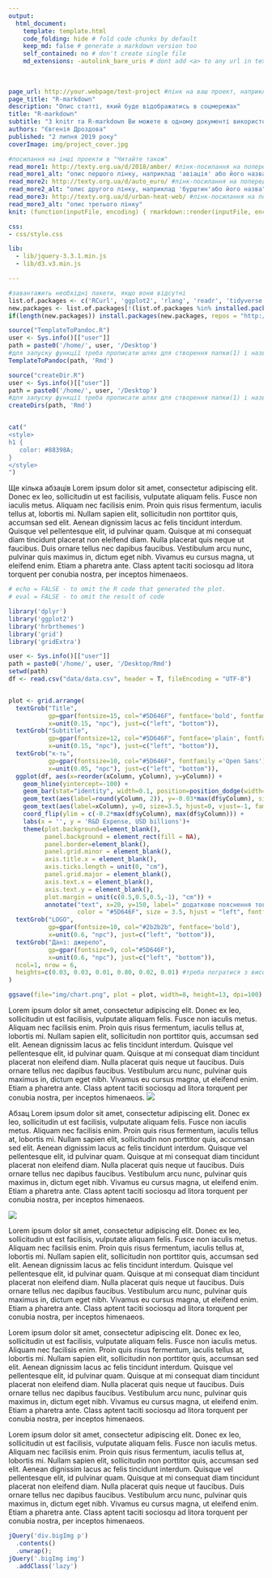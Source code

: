 ```yaml
---
output: 
  html_document:
    template: template.html 
    code_folding: hide # fold code chunks by default
    keep_md: false # generate a markdown version too
    self_contained: no # don't create single file
    md_extensions: -autolink_bare_uris # dont add <a> to any url in text
    
    
    
page_url: http://your.webpage/test-project #лінк на ваш проект, наприклад як тут
page_title: "R-markdown"  
description: "Опис статті, який буде відображатись в соцмережах"
title: "R-markdown"
subtitle: "З knitr та R-markdown Ви можете в одному документі використовувати декілька мов: зокрема Python, SQL, JavaScript, CSS та інші."
authors: "Євгенія Дроздова"
published: "2 липня 2019 року"
coverImage: img/project_cover.jpg

#посилання на інші проекти в "Читайте також"
read_more1: http://texty.org.ua/d/2018/amber/ #лінк-посилання на попередній проект
read_more1_alt: "опис першого лінку, наприклад 'авіація' або його назва"
read_more2: http://texty.org.ua/d/auto_euro/ #лінк-посилання на попередній проект
read_more2_alt: "опис другого лінку, наприклад 'бурштин'або його назва"
read_more3: http://texty.org.ua/d/urban-heat-web/ #лінк-посилання на попередній проект
read_more3_alt: "опис третього лінку"
knit: (function(inputFile, encoding) { rmarkdown::render(inputFile, encoding = encoding, output_file = file.path(dirname(inputFile), 'index.html')) }) # this is a hack to create index.html from Rmd file with different name

css: 
- css/style.css

lib:
  - lib/jquery-3.3.1.min.js
  - lib/d3.v3.min.js

---
```

<!-- не редагуємо -->
```r
#завантажить необхідні пакети, якщо вони відсутні
list.of.packages <- c('RCurl', 'ggplot2', 'rlang', 'readr', 'tidyverse', 'hrbrthemes', 'knitr', 'gridExtra', 'grid')
new.packages <- list.of.packages[!(list.of.packages %in% installed.packages()[,"Package"])]
if(length(new.packages)) install.packages(new.packages, repos = "http://cran.us.r-project.org", dependencies = TRUE)
```

<!-- не редагуємо -->
```r
source("TemplateToPandoc.R")
user <- Sys.info()[["user"]]
path = paste0('/home/', user, '/Desktop')
#для запуску функції треба прописати шлях для створення папки(1) і назву проекту(2)
TemplateToPandoc(path, 'Rmd')
```

<!-- не редагуємо -->
```r
source("createDir.R")
user <- Sys.info()[["user"]]
path = paste0('/home/', user, '/Desktop')
#для запуску функції треба прописати шлях для створення папки(1) і назву проекту(2)
createDirs(path, 'Rmd')
```


```js

``` 


```r
cat("
<style>
h1 {
   color: #88398A;
}
</style>
")
```


Ще кілька абзаців
Lorem ipsum dolor sit amet, consectetur adipiscing elit. Donec ex leo, sollicitudin ut est facilisis, vulputate aliquam felis. Fusce non iaculis metus. Aliquam nec facilisis enim. Proin quis risus fermentum, iaculis tellus at, lobortis mi. Nullam sapien elit, sollicitudin non porttitor quis, accumsan sed elit. Aenean dignissim lacus ac felis tincidunt interdum. Quisque vel pellentesque elit, id pulvinar quam. Quisque at mi consequat diam tincidunt placerat non eleifend diam. Nulla placerat quis neque ut faucibus. Duis ornare tellus nec dapibus faucibus. Vestibulum arcu nunc, pulvinar quis maximus in, dictum eget nibh. Vivamus eu cursus magna, ut eleifend enim. Etiam a pharetra ante. Class aptent taciti sociosqu ad litora torquent per conubia nostra, per inceptos himenaeos.



```r

# echo = FALSE - to omit the R code that generated the plot.
# eval = FALSE - to omit the result of code

library('dplyr')
library('ggplot2')
library('hrbrthemes')
library('grid')
library('gridExtra') 

user <- Sys.info()[["user"]]
path = paste0('/home/', user, '/Desktop/Rmd')
setwd(path)
df <- read.csv("data/data.csv", header = T, fileEncoding = "UTF-8")


plot <- grid.arrange(
  textGrob("Title", 
           gp=gpar(fontsize=15, col="#5D646F", fontface='bold', fontfamily ='Open Sans'), 
           x=unit(0.15, "npc"), just=c("left", "bottom")),
  textGrob("Subtitle",
           gp=gpar(fontsize=12, col="#5D646F", fontface='plain', fontfamily ='Open Sans'), 
           x=unit(0.15, "npc"), just=c("left", "bottom")),
  textGrob("к-ть", 
           gp=gpar(fontsize=10, col="#5D646F", fontfamily ='Open Sans'), 
           x=unit(0.05, "npc"), just=c("left", "bottom")),
  ggplot(df, aes(x=reorder(xColumn, yColumn), y=yColumn)) + 
    geom_hline(yintercept=-100) + 
    geom_bar(stat="identity", width=0.1, position=position_dodge(width=0.5), fill='#88398A') +
    geom_text(aes(label=round(yColumn, 2)), y=-0.03*max(df$yColumn), size=3.5, hjust=1, vjust=0, colour = '#5D646F', family="Open Sans")+
    geom_text(aes(label=xColumn), y=0, size=3.5, hjust=0, vjust=-1, family = 'Open Sans', colour = '#5D646F')+
    coord_flip(ylim = c(-0.2*max(df$yColumn), max(df$yColumn))) + 
    labs(x = '', y = 'R&D Expense, USD billions')+
    theme(plot.background=element_blank(),
          panel.background = element_rect(fill = NA),
          panel.border=element_blank(), 
          panel.grid.minor = element_blank(),
          axis.title.x = element_blank(),
          axis.ticks.length = unit(0, "cm"),
          panel.grid.major = element_blank(),
          axis.text.x = element_blank(),
          axis.text.y = element_blank(),
          plot.margin = unit(c(0.5,0.5,0.5,-1), "cm")) +
          annotate("text", x=20, y=150, label=" додаткове пояснення того, \n що відбувається на графіку", 
                   color = "#5D646F", size = 3.5, hjust = "left", fontface='plain' ), #анотація за потреби
  textGrob("LOGO", 
           gp=gpar(fontsize=10, col="#2b2b2b", fontface='bold'), 
           x=unit(0.6, "npc"), just=c("left", "bottom")),
  textGrob("Дані: джерело", 
           gp=gpar(fontsize=9, col="#5D646F"), 
           x=unit(0.6, "npc"), just=c("left", "bottom")),
  ncol=1, nrow = 6,
  heights=c(0.03, 0.03, 0.01, 0.80, 0.02, 0.01) #треба погратися з висотою кожного блоку
)

ggsave(file="img/chart.png", plot = plot, width=8, height=13, dpi=100) #відреагуйте відповідно ширину і висоту як співвідношення сторін.


```

Lorem ipsum dolor sit amet, consectetur adipiscing elit. Donec ex leo, sollicitudin ut est facilisis, vulputate aliquam felis. Fusce non iaculis metus. Aliquam nec facilisis enim. Proin quis risus fermentum, iaculis tellus at, lobortis mi. Nullam sapien elit, sollicitudin non porttitor quis, accumsan sed elit. Aenean dignissim lacus ac felis tincidunt interdum. Quisque vel pellentesque elit, id pulvinar quam. Quisque at mi consequat diam tincidunt placerat non eleifend diam. Nulla placerat quis neque ut faucibus. Duis ornare tellus nec dapibus faucibus. Vestibulum arcu nunc, pulvinar quis maximus in, dictum eget nibh. Vivamus eu cursus magna, ut eleifend enim. Etiam a pharetra ante. Class aptent taciti sociosqu ad litora torquent per conubia nostra, per inceptos himenaeos.
![](img/chart.png){.chart .hidden-xs .visible-sm .visible-md .visible-lg .visible-xl}


Абзац
Lorem ipsum dolor sit amet, consectetur adipiscing elit. Donec ex leo, sollicitudin ut est facilisis, vulputate aliquam felis. Fusce non iaculis metus. Aliquam nec facilisis enim. Proin quis risus fermentum, iaculis tellus at, lobortis mi. Nullam sapien elit, sollicitudin non porttitor quis, accumsan sed elit. Aenean dignissim lacus ac felis tincidunt interdum. Quisque vel pellentesque elit, id pulvinar quam. Quisque at mi consequat diam tincidunt placerat non eleifend diam. Nulla placerat quis neque ut faucibus. Duis ornare tellus nec dapibus faucibus. Vestibulum arcu nunc, pulvinar quis maximus in, dictum eget nibh. Vivamus eu cursus magna, ut eleifend enim. Etiam a pharetra ante. Class aptent taciti sociosqu ad litora torquent per conubia nostra, per inceptos himenaeos.

<!-- Додаємо зображення:  -->
<div class='bigImg'>
![](img/image.png){.bigImg .lazy } 
</div>

Lorem ipsum dolor sit amet, consectetur adipiscing elit. Donec ex leo, sollicitudin ut est facilisis, vulputate aliquam felis. Fusce non iaculis metus. Aliquam nec facilisis enim. Proin quis risus fermentum, iaculis tellus at, lobortis mi. Nullam sapien elit, sollicitudin non porttitor quis, accumsan sed elit. Aenean dignissim lacus ac felis tincidunt interdum. Quisque vel pellentesque elit, id pulvinar quam. Quisque at mi consequat diam tincidunt placerat non eleifend diam. Nulla placerat quis neque ut faucibus. Duis ornare tellus nec dapibus faucibus. Vestibulum arcu nunc, pulvinar quis maximus in, dictum eget nibh. Vivamus eu cursus magna, ut eleifend enim. Etiam a pharetra ante. Class aptent taciti sociosqu ad litora torquent per conubia nostra, per inceptos himenaeos.

Lorem ipsum dolor sit amet, consectetur adipiscing elit. Donec ex leo, sollicitudin ut est facilisis, vulputate aliquam felis. Fusce non iaculis metus. Aliquam nec facilisis enim. Proin quis risus fermentum, iaculis tellus at, lobortis mi. Nullam sapien elit, sollicitudin non porttitor quis, accumsan sed elit. Aenean dignissim lacus ac felis tincidunt interdum. Quisque vel pellentesque elit, id pulvinar quam. Quisque at mi consequat diam tincidunt placerat non eleifend diam. Nulla placerat quis neque ut faucibus. Duis ornare tellus nec dapibus faucibus. Vestibulum arcu nunc, pulvinar quis maximus in, dictum eget nibh. Vivamus eu cursus magna, ut eleifend enim. Etiam a pharetra ante. Class aptent taciti sociosqu ad litora torquent per conubia nostra, per inceptos himenaeos.

Lorem ipsum dolor sit amet, consectetur adipiscing elit. Donec ex leo, sollicitudin ut est facilisis, vulputate aliquam felis. Fusce non iaculis metus. Aliquam nec facilisis enim. Proin quis risus fermentum, iaculis tellus at, lobortis mi. Nullam sapien elit, sollicitudin non porttitor quis, accumsan sed elit. Aenean dignissim lacus ac felis tincidunt interdum. Quisque vel pellentesque elit, id pulvinar quam. Quisque at mi consequat diam tincidunt placerat non eleifend diam. Nulla placerat quis neque ut faucibus. Duis ornare tellus nec dapibus faucibus. Vestibulum arcu nunc, pulvinar quis maximus in, dictum eget nibh. Vivamus eu cursus magna, ut eleifend enim. Etiam a pharetra ante. Class aptent taciti sociosqu ad litora torquent per conubia nostra, per inceptos himenaeos.
<!-- не редагуємо, цей скрипт прибирає зайві <p> теги, перед зображеннями, а також додає клас lazy (зображення вантажиться, коли воно потрапляє у vievport) -->

```js
jQuery('div.bigImg p')
  .contents()
  .unwrap();
jQuery('.bigImg img')
  .addClass('lazy')
``` 



